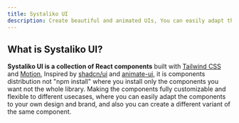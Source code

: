 ```yaml
---
title: Systaliko UI
description: Create beautiful and animated UIs, You can easily adapt the components with your own design and brand.
---
```


## What is Systaliko UI?

**Systaliko UI is a collection of React components** built with [Tailwind CSS](https://tailwindcss.com/) and [Motion](https://motion.dev/), Inspired by [shadcn/ui](https://ui.shadcn.com/) and [animate-ui](https://animate-ui.com/), it is components distribution not "npm install" where you install only the components you want not the whole library. Making the components fully customizable and flexible to different usecases, where you can easily adapt the components to your own design and brand, and also you can create a different variant of the same component.
